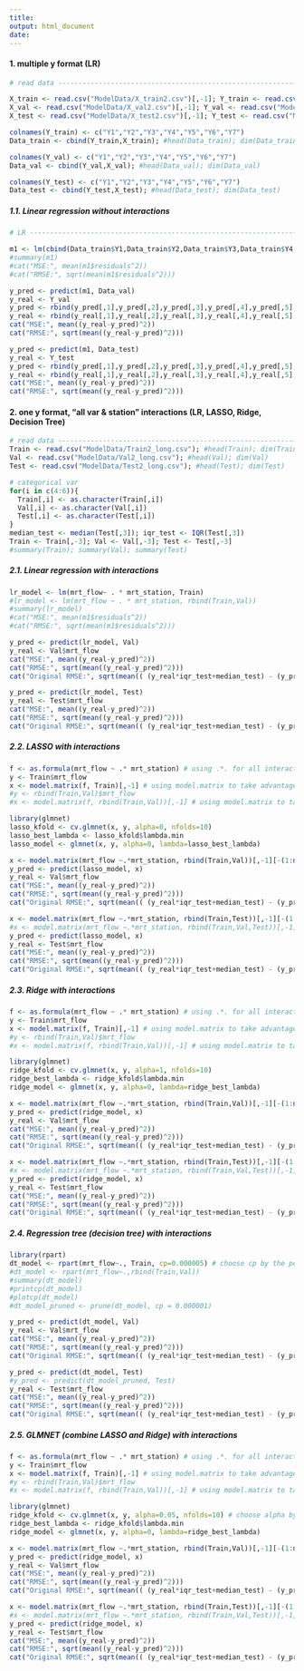 ```yaml
---
title: 
output: html_document
date: 
---
```


#### 1. multiple y format (LR)

```r
# read data --------------------------------------------------------------------

X_train <- read.csv("ModelData/X_train2.csv")[,-1]; Y_train <- read.csv("ModelData/Y_train2.csv")[,-1]
X_val <- read.csv("ModelData/X_val2.csv")[,-1]; Y_val <- read.csv("ModelData/Y_val2.csv")[,-1]
X_test <- read.csv("ModelData/X_test2.csv")[,-1]; Y_test <- read.csv("ModelData/Y_test2.csv")[,-1]

colnames(Y_train) <- c("Y1","Y2","Y3","Y4","Y5","Y6","Y7")
Data_train <- cbind(Y_train,X_train); #head(Data_train); dim(Data_train)

colnames(Y_val) <- c("Y1","Y2","Y3","Y4","Y5","Y6","Y7")
Data_val <- cbind(Y_val,X_val); #head(Data_val); dim(Data_val)

colnames(Y_test) <- c("Y1","Y2","Y3","Y4","Y5","Y6","Y7")
Data_test <- cbind(Y_test,X_test); #head(Data_test); dim(Data_test)
```

##### 1.1. Linear regression without interactions

```r
# LR ---------------------------------------------------------------------------

m1 <- lm(cbind(Data_train$Y1,Data_train$Y2,Data_train$Y3,Data_train$Y4,Data_train$Y5,Data_train$Y6,Data_train$Y7) ~ . , Data_train[,-c(1:7)])
#summary(m1)
#cat("MSE:", mean(m1$residuals^2))
#cat("RMSE:", sqrt(mean(m1$residuals^2)))

y_pred <- predict(m1, Data_val)
y_real <- Y_val
y_pred <- rbind(y_pred[,1],y_pred[,2],y_pred[,3],y_pred[,4],y_pred[,5],y_pred[,6],y_pred[,7])
y_real <- rbind(y_real[,1],y_real[,2],y_real[,3],y_real[,4],y_real[,5],y_real[,6],y_real[,7])
cat("MSE:", mean((y_real-y_pred)^2))
cat("RMSE:", sqrt(mean((y_real-y_pred)^2)))

y_pred <- predict(m1, Data_test)
y_real <- Y_test
y_pred <- rbind(y_pred[,1],y_pred[,2],y_pred[,3],y_pred[,4],y_pred[,5],y_pred[,6],y_pred[,7])
y_real <- rbind(y_real[,1],y_real[,2],y_real[,3],y_real[,4],y_real[,5],y_real[,6],y_real[,7])
cat("MSE:", mean((y_real-y_pred)^2))
cat("RMSE:", sqrt(mean((y_real-y_pred)^2)))
```

#### 2. one y format, "all var & station" interactions (LR, LASSO, Ridge, Decision Tree)

```r
# read data --------------------------------------------------------------------
Train <- read.csv("ModelData/Train2_long.csv"); #head(Train); dim(Train)
Val <- read.csv("ModelData/Val2_long.csv"); #head(Val); dim(Val)
Test <- read.csv("ModelData/Test2_long.csv"); #head(Test); dim(Test)

# categorical var
for(i in c(4:6)){
  Train[,i] <- as.character(Train[,i])
  Val[,i] <- as.character(Val[,i])
  Test[,i] <- as.character(Test[,i])
}
median_test <- median(Test[,3]); iqr_test <- IQR(Test[,3])
Train <- Train[,-3]; Val <- Val[,-3]; Test <- Test[,-3]
#summary(Train); summary(Val); summary(Test)
```

##### 2.1. Linear regression with interactions

```r
lr_model <- lm(mrt_flow~ . * mrt_station, Train)
#lr_model <- lm(mrt_flow ~ . * mrt_station, rbind(Train,Val))
#summary(lr_model)
#cat("MSE:", mean(m1$residuals^2))
#cat("RMSE:", sqrt(mean(m1$residuals^2)))

y_pred <- predict(lr_model, Val)
y_real <- Val$mrt_flow
cat("MSE:", mean((y_real-y_pred)^2))
cat("RMSE:", sqrt(mean((y_real-y_pred)^2)))
cat("Original RMSE:", sqrt(mean(( (y_real*iqr_test+median_test) - (y_pred*iqr_test+median_test) )^2)))

y_pred <- predict(lr_model, Test)
y_real <- Test$mrt_flow
cat("MSE:", mean((y_real-y_pred)^2))
cat("RMSE:", sqrt(mean((y_real-y_pred)^2)))
cat("Original RMSE:", sqrt(mean(( (y_real*iqr_test+median_test) - (y_pred*iqr_test+median_test) )^2)))
```

##### 2.2. LASSO with interactions

```r
f <- as.formula(mrt_flow ~ .* mrt_station) # using .*. for all interactions
y <- Train$mrt_flow
x <- model.matrix(f, Train)[,-1] # using model.matrix to take advantage of f
#y <- rbind(Train,Val)$mrt_flow
#x <- model.matrix(f, rbind(Train,Val))[,-1] # using model.matrix to take advantage of f

library(glmnet)
lasso_kfold <- cv.glmnet(x, y, alpha=0, nfolds=10)
lasso_best_lambda <- lasso_kfold$lambda.min
lasso_model <- glmnet(x, y, alpha=0, lambda=lasso_best_lambda)

x <- model.matrix(mrt_flow ~.*mrt_station, rbind(Train,Val))[,-1][-(1:nrow(Train)),]
y_pred <- predict(lasso_model, x)
y_real <- Val$mrt_flow
cat("MSE:", mean((y_real-y_pred)^2))
cat("RMSE:", sqrt(mean((y_real-y_pred)^2)))
cat("Original RMSE:", sqrt(mean(( (y_real*iqr_test+median_test) - (y_pred*iqr_test+median_test) )^2)))

x <- model.matrix(mrt_flow ~.*mrt_station, rbind(Train,Test))[,-1][-(1:nrow(Train)),]
#x <- model.matrix(mrt_flow ~.*mrt_station, rbind(Train,Val,Test))[,-1][-(1:nrow(rbind(Train,Val))),]
y_pred <- predict(lasso_model, x)
y_real <- Test$mrt_flow
cat("MSE:", mean((y_real-y_pred)^2))
cat("RMSE:", sqrt(mean((y_real-y_pred)^2)))
cat("Original RMSE:", sqrt(mean(( (y_real*iqr_test+median_test) - (y_pred*iqr_test+median_test) )^2)))
```

##### 2.3. Ridge with interactions

```r
f <- as.formula(mrt_flow ~ .* mrt_station) # using .*. for all interactions
y <- Train$mrt_flow
x <- model.matrix(f, Train)[,-1] # using model.matrix to take advantage of f
#y <- rbind(Train,Val)$mrt_flow
#x <- model.matrix(f, rbind(Train,Val))[,-1] # using model.matrix to take advantage of f

library(glmnet)
ridge_kfold <- cv.glmnet(x, y, alpha=1, nfolds=10)
ridge_best_lambda <- ridge_kfold$lambda.min
ridge_model <- glmnet(x, y, alpha=0, lambda=ridge_best_lambda)

x <- model.matrix(mrt_flow ~.*mrt_station, rbind(Train,Val))[,-1][-(1:nrow(Train)),]
y_pred <- predict(ridge_model, x)
y_real <- Val$mrt_flow
cat("MSE:", mean((y_real-y_pred)^2))
cat("RMSE:", sqrt(mean((y_real-y_pred)^2)))
cat("Original RMSE:", sqrt(mean(( (y_real*iqr_test+median_test) - (y_pred*iqr_test+median_test) )^2)))

x <- model.matrix(mrt_flow ~.*mrt_station, rbind(Train,Test))[,-1][-(1:nrow(Train)),]
#x <- model.matrix(mrt_flow ~.*mrt_station, rbind(Train,Val,Test))[,-1][-(1:nrow(rbind(Train,Val))),]
y_pred <- predict(ridge_model, x)
y_real <- Test$mrt_flow
cat("MSE:", mean((y_real-y_pred)^2))
cat("RMSE:", sqrt(mean((y_real-y_pred)^2)))
cat("Original RMSE:", sqrt(mean(( (y_real*iqr_test+median_test) - (y_pred*iqr_test+median_test) )^2)))
```

##### 2.4. Regression tree (decision tree) with interactions

```r
library(rpart)
dt_model <- rpart(mrt_flow~., Train, cp=0.000005) # choose cp by the performance in val
#dt_model <- rpart(mrt_flow~.,rbind(Train,Val))
#summary(dt_model)
#printcp(dt_model)
#plotcp(dt_model)
#dt_model_pruned <- prune(dt_model, cp = 0.000001)

y_pred <- predict(dt_model, Val)
y_real <- Val$mrt_flow
cat("MSE:", mean((y_real-y_pred)^2))
cat("RMSE:", sqrt(mean((y_real-y_pred)^2)))
cat("Original RMSE:", sqrt(mean(( (y_real*iqr_test+median_test) - (y_pred*iqr_test+median_test) )^2)))

y_pred <- predict(dt_model, Test)
#y_pred <- predict(dt_model_pruned, Test)
y_real <- Test$mrt_flow
cat("MSE:", mean((y_real-y_pred)^2))
cat("RMSE:", sqrt(mean((y_real-y_pred)^2)))
cat("Original RMSE:", sqrt(mean(( (y_real*iqr_test+median_test) - (y_pred*iqr_test+median_test) )^2)))
```

##### 2.5. GLMNET (combine LASSO and Ridge) with interactions

```r
f <- as.formula(mrt_flow ~ .* mrt_station) # using .*. for all interactions
y <- Train$mrt_flow
x <- model.matrix(f, Train)[,-1] # using model.matrix to take advantage of f
#y <- rbind(Train,Val)$mrt_flow
#x <- model.matrix(f, rbind(Train,Val))[,-1] # using model.matrix to take advantage of f

library(glmnet)
ridge_kfold <- cv.glmnet(x, y, alpha=0.05, nfolds=10) # choose alpha by the performance in val
ridge_best_lambda <- ridge_kfold$lambda.min
ridge_model <- glmnet(x, y, alpha=0, lambda=ridge_best_lambda)

x <- model.matrix(mrt_flow ~.*mrt_station, rbind(Train,Val))[,-1][-(1:nrow(Train)),]
y_pred <- predict(ridge_model, x)
y_real <- Val$mrt_flow
cat("MSE:", mean((y_real-y_pred)^2))
cat("RMSE:", sqrt(mean((y_real-y_pred)^2)))
cat("Original RMSE:", sqrt(mean(( (y_real*iqr_test+median_test) - (y_pred*iqr_test+median_test) )^2)))

x <- model.matrix(mrt_flow ~.*mrt_station, rbind(Train,Test))[,-1][-(1:nrow(Train)),]
#x <- model.matrix(mrt_flow ~.*mrt_station, rbind(Train,Val,Test))[,-1][-(1:nrow(rbind(Train,Val))),]
y_pred <- predict(ridge_model, x)
y_real <- Test$mrt_flow
cat("MSE:", mean((y_real-y_pred)^2))
cat("RMSE:", sqrt(mean((y_real-y_pred)^2)))
cat("Original RMSE:", sqrt(mean(( (y_real*iqr_test+median_test) - (y_pred*iqr_test+median_test) )^2)))
```